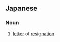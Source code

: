 ==Japanese==
{{ja-kanjitab|たい|しょく|がん|yomi=on}}

===Noun===
{{ja-noun|たいしょくがん}}

# [[letter]] of [[resignation]]